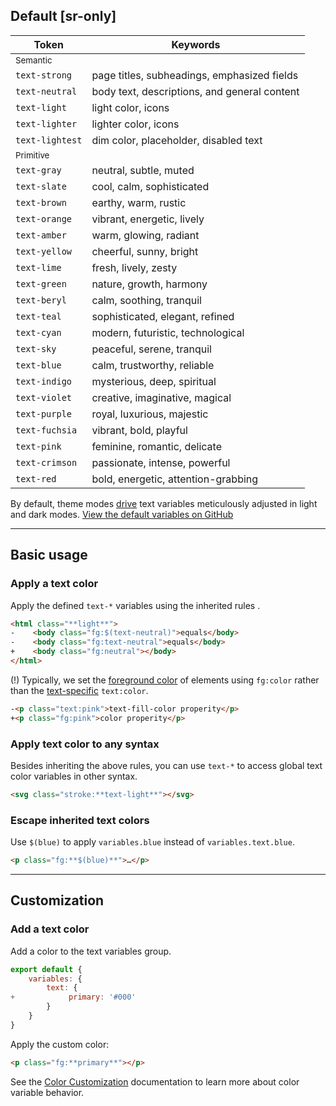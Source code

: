 ## Default [sr-only]
| Token                                             | Keywords                                                                  |
|---------------------------------------------------|---------------------------------------------------------------------------|
| <small>Semantic</small>                                                                                                       |
| <Aa className="fg:strong" />`text-strong`         | page titles, subheadings, emphasized fields                               |
| <Aa className="fg:neutral" />`text-neutral`       | body text, descriptions, and general content                              |
| <Aa className="fg:light" />`text-light`           | light color, icons                                                        |
| <Aa className="fg:lighter" />`text-lighter`       | lighter color, icons                                                      |
| <Aa className="fg:lightest" />`text-lightest`     | dim color, placeholder, disabled text                                     |
| <small>Primitive</small>                                                                                                      |
| <Aa className="fg:gray" />`text-gray`             | neutral, subtle, muted                                                    |
| <Aa className="fg:slate" />`text-slate`           | cool, calm, sophisticated                                                 |
| <Aa className="fg:brown" />`text-brown`           | earthy, warm, rustic                                                      |
| <Aa className="fg:orange" />`text-orange`         | vibrant, energetic, lively                                                |
| <Aa className="fg:amber" />`text-amber`           | warm, glowing, radiant                                                    |
| <Aa className="fg:yellow" />`text-yellow`         | cheerful, sunny, bright                                                   |
| <Aa className="fg:lime" />`text-lime`             | fresh, lively, zesty                                                      |
| <Aa className="fg:green" />`text-green`           | nature, growth, harmony                                                   |
| <Aa className="fg:beryl" />`text-beryl`           | calm, soothing, tranquil                                                  |
| <Aa className="fg:teal" />`text-teal`             | sophisticated, elegant, refined                                           |
| <Aa className="fg:cyan" />`text-cyan`             | modern, futuristic, technological                                         |
| <Aa className="fg:sky" />`text-sky`               | peaceful, serene, tranquil                                                |
| <Aa className="fg:blue" />`text-blue`             | calm, trustworthy, reliable                                               |
| <Aa className="fg:indigo" />`text-indigo`         | mysterious, deep, spiritual                                               |
| <Aa className="fg:violet" />`text-violet`         | creative, imaginative, magical                                            |
| <Aa className="fg:purple" />`text-purple`         | royal, luxurious, majestic                                                |
| <Aa className="fg:fuchsia" />`text-fuchsia`       | vibrant, bold, playful                                                    |
| <Aa className="fg:pink" />`text-pink`             | feminine, romantic, delicate                                              |
| <Aa className="fg:crimson" />`text-crimson`       | passionate, intense, powerful                                             |
| <Aa className="fg:red" />`text-red`               | bold, energetic, attention-grabbing                                       |

By default, theme modes [drive](/docs/configuration#themedriver) text variables meticulously adjusted in light and dark modes.
<Overview />
[View the default variables on GitHub](https://github.com/master-co/css/blob/rc/packages/css/src/config/variables.ts)

---

## Basic usage
### Apply a text color
Apply the defined `text-*` variables using the inherited rules <TextHeirs />.
```html
<html class="**light**">
-    <body class="fg:$(text-neutral)">equals</body>
-    <body class="fg:text-neutral">equals</body>
+    <body class="fg:neutral"></body>
</html>
```
(!) Typically, we set the [foreground color](/docs/color) of elements using `fg:color` rather than the [text-specific](/docs/text-fill-color) `text:color`.
```html
-<p class="text:pink">text-fill-color properity</p>
+<p class="fg:pink">color properity</p>
```

### Apply text color to any syntax
Besides inheriting the above rules, you can use `text-*` to access global text color variables in other syntax.
```html
<svg class="stroke:**text-light**"></svg>
```

### Escape inherited text colors
Use `$(blue)` to apply `variables.blue` instead of `variables.text.blue`.
```html
<p class="fg:**$(blue)**">…</p>
```

---

## Customization
### Add a text color
Add a color to the text variables group.
```js name=master.css.js
export default {
    variables: {
        text: {
+            primary: '#000'
        }
    }
}
```
Apply the custom color:
```html
<p class="fg:**primary**"></p>
```
See the [Color Customization](/docs/colors#customization) documentation to learn more about color variable behavior.
